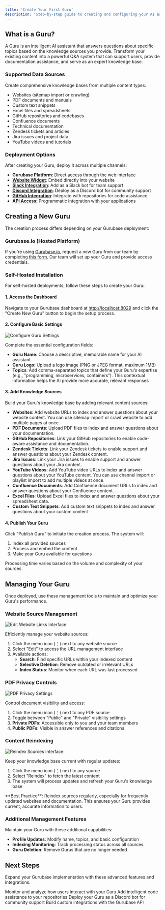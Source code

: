 ```yaml
---
title: 'Create Your First Guru'
description: 'Step-by-step guide to creating and configuring your AI assistant.'
---
```


## What is a Guru?

A Guru is an intelligent AI assistant that answers questions about specific topics based on the knowledge sources you provide. Transform your existing content into a powerful Q&A system that can support users, provide documentation assistance, and serve as an expert knowledge base.

### Supported Data Sources

Create comprehensive knowledge bases from multiple content types:

- Websites (sitemap import or crawling)
- PDF documents and manuals
- Custom text snippets
- Excel files and spreadsheets
- GitHub repositories and codebases
- Confluence documents
- Technical documentation
- Zendesk tickets and articles
- Jira issues and project data
- YouTube videos and tutorials

### Deployment Options

After creating your Guru, deploy it across multiple channels:
- **Gurubase Platform**: Direct access through the web interface
- **[Website Widget](/integrations/website-widget)**: Embed directly into your website
- **[Slack Integration](/integrations/slack-bot)**: Add as a Slack bot for team support
- **[Discord Integration](/integrations/discord-bot)**: Deploy as a Discord bot for community support
- **[GitHub Integration](/integrations/github-bot)**: Integrate with repositories for code assistance
- **[API Access](/api-reference/introduction)**: Programmatic integration with your applications

## Creating a New Guru

The creation process differs depending on your Gurubase deployment:

### Gurubase.io (Hosted Platform)

If you're using [Gurubase.io](https://gurubase.io/), request a new Guru from our team by completing [this form](https://gurubase.io/guru/create). Our team will set up your Guru and provide access credentials.

### Self-Hosted Installation

For self-hosted deployments, follow these steps to create your Guru:

#### 1. Access the Dashboard

Navigate to your Gurubase dashboard at [http://localhost:8029](http://localhost:8029) and click the "Create New Guru" button to begin the setup process.

#### 2. Configure Basic Settings

<Frame>
  <img src="/images/gurubase-create-guru-2.jpg" alt="Configure Guru Settings" />
</Frame>

Complete the essential configuration fields:

- **Guru Name**: Choose a descriptive, memorable name for your AI assistant
- **Guru Logo**: Upload a logo image (PNG or JPEG format, maximum 1MB)
- **Topics**: Add comma-separated topics that define your Guru's expertise (e.g., "programming, microservices, containers"). This contextual information helps the AI provide more accurate, relevant responses

#### 3. Add Knowledge Sources

Build your Guru's knowledge base by adding relevant content sources:
- **Websites**: Add website URLs to index and answer questions about your website content. You can use sitemap import or crawl website to add multiple pages at once.
- **PDF Documents**: Upload PDF files to index and answer questions about your documentation.
- **GitHub Repositories**: Link your GitHub repositories to enable code-aware assistance and documentation.
- **Zendesk Tickets**: Link your Zendesk tickets to enable support and answer questions about your Zendesk content.
- **Jira Issues**: Link your Jira issues to enable support and answer questions about your Jira content.
- **YouTube Videos**: Add YouTube video URLs to index and answer questions about your YouTube content. You can use channel import or playlist import to add multiple videos at once.
- **Confluence Documents**: Add Confluence document URLs to index and answer questions about your Confluence content.
- **Excel Files**: Upload Excel files to index and answer questions about your spreadsheet data.
- **Custom Text Snippets**: Add custom text snippets to index and answer questions about your custom content



#### 4. Publish Your Guru

Click "Publish Guru" to initiate the creation process. The system will:
1. Index all provided sources
2. Process and embed the content
3. Make your Guru available for questions

Processing time varies based on the volume and complexity of your sources.

## Managing Your Guru

Once deployed, use these management tools to maintain and optimize your Guru's performance.

### Website Source Management

<Frame>
  <img src="/images/gurubase-edit-website-links.jpg" alt="Edit Website Links Interface" />
</Frame>

Efficiently manage your website sources:

1. Click the menu icon (⋮) next to any website source
2. Select "Edit" to access the URL management interface
3. Available actions:
   - **Search**: Find specific URLs within your indexed content
   - **Selective Deletion**: Remove outdated or irrelevant URLs
   - **Index Status**: Monitor when each URL was last processed

### PDF Privacy Controls

<Frame>
  <img src="/images/gurubase-change-pdf-privacy.jpg" alt="PDF Privacy Settings" />
</Frame>

Control document visibility and access:

1. Click the menu icon (⋮) next to any PDF source
2. Toggle between "Public" and "Private" visibility settings
3. **Private PDFs**: Accessible only to you and your team members
4. **Public PDFs**: Visible in answer references and citations

### Content Reindexing

<Frame>
  <img src="/images/gurubase-reindex.jpg" alt="Reindex Sources Interface" />
</Frame>

Keep your knowledge base current with regular updates:

1. Click the menu icon (⋮) next to any source
2. Select "Reindex" to fetch the latest content
3. The system will process updates and refresh your Guru's knowledge base

<Note>
  **Best Practice**: Reindex sources regularly, especially for frequently updated websites and documentation. This ensures your Guru provides current, accurate information to users.
</Note>

### Additional Management Features

Maintain your Guru with these additional capabilities:
- **Profile Updates**: Modify name, topics, and basic configuration
- **Indexing Monitoring**: Track processing status across all sources
- **Guru Deletion**: Remove Gurus that are no longer needed

## Next Steps

Expand your Gurubase implementation with these advanced features and integrations.

<CardGroup cols={2}>
  <Card
    title="Analyze Usage Patterns"
    icon="chart-simple"
    href="/guides/analyze-usage"
  >
    Monitor and analyze how users interact with your Guru
  </Card>
  <Card
    title="GitHub Integration"
    icon="github"
    href="/integrations/github-bot"
  >
    Add intelligent code assistance to your repositories
  </Card>
  <Card
    title="Discord Community Bot"
    icon="discord"
    href="/integrations/discord-bot"
  >
    Deploy your Guru as a Discord bot for community support
  </Card>
  <Card
    title="API Integration"
    icon="plug"
    href="/api-reference/introduction"
  >
    Build custom integrations with the Gurubase API
  </Card>
</CardGroup>
